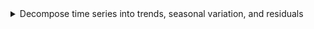 <details>

<summary>Decompose time series into trends, seasonal variation, and residuals</summary>
-   Explain the differences between additive and multiplicative models
-   Implement multiplicative decomposition
-   Compute the estimators of seasonal variation for a multiplicative model
-   Calculate the random component for a multiplicative model
-   Compute a seasonally-adjusted time series based on a multiplicative model

</details>